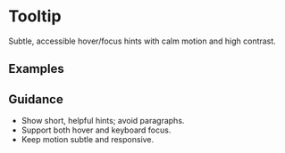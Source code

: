 
<Meta of={TooltipStories} />

# Tooltip

Subtle, accessible hover/focus hints with calm motion and high contrast.

## Examples

<Canvas>
  <Story of={TooltipStories.Basic} />
</Canvas>

## Guidance

- Show short, helpful hints; avoid paragraphs.
- Support both hover and keyboard focus.
- Keep motion subtle and responsive.
